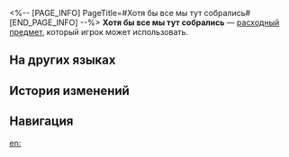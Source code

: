 <%-- [PAGE_INFO]
PageTitle=#Хотя бы все мы тут собрались#
[END_PAGE_INFO] --%>
{{Расходный предмет Инфобокс
|id          = 408638
|Изображения = Предмет Хотя бы все мы тут собрались.png
|Тип         = Расходные предметы силы атаки
|Редкость    = 3
|Эффект      = Восстанавливает 30% энергии всех союзников и повышает их силу атаки на 16% в следующем бою.
|Описание    = Свежий, словно стекло, сладкий, словно сон... Или кислый, словно древесная кора. Когда Безымянный получает этот напиток, он не знает, что за судьба его ждёт. Даже если он поменяется бокалами с другим Безымянным, вкус останется прежним. Свет в вагоне словно занавес, скрывающий звёзды. Безымянные обмениваются взглядами и наконец поднимают бокалы.
|Рецепт      = 
|Источник1   = [[Барная стойка Цыца]]
|Источник2   = 
|Источник3   = 
}}
{{Описание|''«Каждая звезда - отдалённый маяк, который подтверждает своё существование лишь светом...»''}}
'''Хотя бы все мы тут собрались''' — [[расходный предмет]], который игрок может использовать.

==На других языках==
{{На других языках
|en   = At Least We Gather for Now
|zhs  = 至少此刻相聚
|zht  = 至少此刻相聚
|ja   = せめて今この一時を共に
|ko   = 적어도 이 순간은 함께
|es   = Al menos ahora estamos reunidos
|fr   = Au moins nous voilà réunis
|ru   = Хотя бы все мы тут собрались
|th   = อย่างน้อยได้เจอกัน
|vi   = Ít Nhất Lúc Này Tụ Họp Cùng Nhau
|de   = Zumindest sind wir nun hier versammelt
|id   = At Least We Gather for Now
|pt   = Pelo Menos Nos Reunimos Agora
}}

==История изменений==
{{История изменений|3.5}}

==Навигация==
{{Расходные предметы Навбокс}}

[[en:]]
